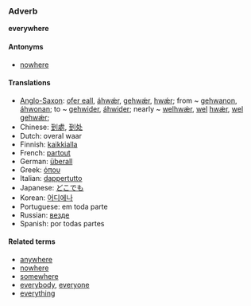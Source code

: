 ===Adverb===
'''everywhere'''

====Antonyms====
* [[nowhere]]

====Translations====
*[[Anglo-Saxon]]: [[ofer eall]], [[áhwǽr]], [[gehwǽr]], [[hwǽr]]; from ~ [[gehwanon]], [[áhwonan]]; to ~ [[gehwider]], [[áhwider]]; nearly ~ [[welhwǽr]], [[wel]] [[hwǽr]], [[wel]] [[gehwǽr]];
*Chinese: [[到處]], [[到处]]
*Dutch: overal waar
*Finnish: [[kaikkialla]]
*French: [[partout]]
*German: [[überall]]
*Greek: [[όπου]]
*Italian: [[dappertutto]]
*Japanese: [[どこでも]]
*Korean: [[어디에나]]
*Portuguese: em toda parte
*Russian: [[везде]]
*Spanish: por todas partes

====Related terms====
*[[anywhere]]
*[[nowhere]]
*[[somewhere]]
*[[everybody]], [[everyone]]
*[[everything]]